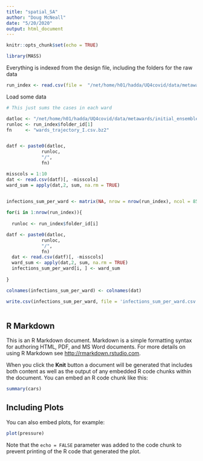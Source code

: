 ```yaml
---
title: "spatial_SA"
author: "Doug McNeall"
date: "5/20/2020"
output: html_document
---
```


```r
knitr::opts_chunk$set(echo = TRUE)
```


```r
library(MASS)
```


Everything is indexed from the design file, including the folders for the raw data
```r

run_index <- read.csv(file =  "/net/home/h01/hadda/UQ4covid/data/metawards/initial_ensemble/data/uq4.csv") 

```


Load some data
```r

# This just sums the cases in each ward

datloc <- "/net/home/h01/hadda/UQ4covid/data/metawards/initial_ensemble/raw_outputs/"
runloc <- run_index$folder_id[1]
fn     <- "wards_trajectory_I.csv.bz2"


datf <- paste0(datloc,
             runloc,
             "/",
             fn)

misscols = 1:10
dat <- read.csv(datf)[, -misscols]
ward_sum = apply(dat,2, sum, na.rm = TRUE)
    
```


```r

infections_sum_per_ward <- matrix(NA, nrow = nrow(run_index), ncol = 8588)

for(i in 1:nrow(run_index)){
  
  runloc <- run_index$folder_id[i]

datf <- paste0(datloc,
             runloc,
             "/",
             fn)
  dat <- read.csv(datf)[, -misscols]
  ward_sum <- apply(dat,2, sum, na.rm = TRUE)
  infections_sum_per_ward[i, ] <- ward_sum 
  
}

colnames(infections_sum_per_ward) <- colnames(dat)

write.csv(infections_sum_per_ward, file = 'infections_sum_per_ward.csv', row.names = FALSE, col.names = TRUE)
  
```


## R Markdown

This is an R Markdown document. Markdown is a simple formatting syntax for authoring HTML, PDF, and MS Word documents. For more details on using R Markdown see <http://rmarkdown.rstudio.com>.

When you click the **Knit** button a document will be generated that includes both content as well as the output of any embedded R code chunks within the document. You can embed an R code chunk like this:

```r
summary(cars)
```

## Including Plots

You can also embed plots, for example:

```r
plot(pressure)
```

Note that the `echo = FALSE` parameter was added to the code chunk to prevent printing of the R code that generated the plot.
